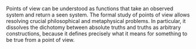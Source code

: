 
Points of view can be understood as functions that take an observed system and return a seen system. The formal study of points of view allows resolving crucial philosophical and metaphysical problems. In particular, it dissolves the dichotomy between absolute truths and truths as arbitrary constructions, because it defines precisely what it means for something to be true from a point of view.
